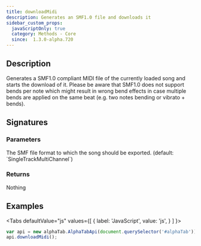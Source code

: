 ```yaml
---
title: downloadMidi
description: Generates an SMF1.0 file and downloads it
sidebar_custom_props:
  javaScriptOnly: true
  category: Methods - Core
  since:  1.3.0-alpha.720
---
```



<SinceBadge since="1.3.0-alpha.720" />


## Description
Generates a SMF1.0 compliant MIDI file of the currently loaded song and starts the download of it. 
Please be aware that SMF1.0 does not support bends per note which might result in wrong bend effects
in case multiple bends are applied on the same beat (e.g. two notes bending or vibrato + bends).

## Signatures

<TypeTable>
    <TypeRow type="js" name="function downloadMidi()" />
    <TypeRow type="js" name="function downloadMidi(format)" />
</TypeTable>

### Parameters

<ParameterTable>
    <ParameterRow platform="js" name="format" type="alphaTab.midi.MidiFileFormat">
        The SMF file format to which the song should be exported. (default: `SingleTrackMultiChannel`)
    </ParameterRow>
</ParameterTable>

### Returns
Nothing

## Examples

<Tabs
  defaultValue="js"
  values={[
    { label: 'JavaScript', value: 'js', }
  ]
}>
<TabItem value="js">

```js
var api = new alphaTab.AlphaTabApi(document.querySelector('#alphaTab'));
api.downloadMidi();
```

</TabItem>
</Tabs>